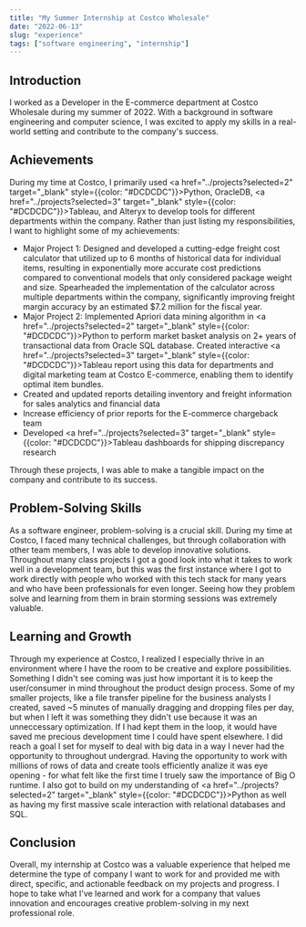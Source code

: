 ```yaml
---
title: "My Summer Internship at Costco Wholesale"
date: "2022-06-13"
slug: "experience"
tags: ["software engineering", "internship"]
---
```


## Introduction

I worked as a Developer in the E-commerce department at Costco Wholesale during my summer of 2022. With a background in software engineering and computer science, I was excited to apply my skills in a real-world setting and contribute to the company's success.

## Achievements

During my time at Costco, I primarily used <a href="../projects?selected=2" target="_blank"  style={{color: "#DCDCDC"}}>Python</a>, OracleDB, <a href="../projects?selected=3" target="_blank"  style={{color: "#DCDCDC"}}>Tableau</a>, and Alteryx to develop tools for different departments within the company. Rather than just listing my responsibilities, I want to highlight some of my achievements:

- Major Project 1: Designed and developed a cutting-edge freight cost calculator that utilized up to 6 months of historical data for individual items, resulting in exponentially more accurate cost predictions compared to conventional models that only considered package weight and size. Spearheaded the implementation of the calculator across multiple departments within the company, significantly improving freight margin accuracy by an estimated $7.2 million for the fiscal year.
- Major Project 2: Implemented Apriori data mining algorithm in <a href="../projects?selected=2" target="_blank"  style={{color: "#DCDCDC"}}>Python</a> to perform market basket analysis on 2+ years of transactional data from Oracle SQL database. Created interactive <a href="../projects?selected=3" target="_blank"  style={{color: "#DCDCDC"}}>Tableau</a> report using this data for departments and digital marketing team at Costco E-commerce, enabling them to identify optimal item bundles.
- Created and updated reports detailing inventory and freight information for sales analytics and financial data
- Increase efficiency of prior reports for the E-commerce chargeback team 
- Developed <a href="../projects?selected=3" target="_blank"  style={{color: "#DCDCDC"}}>Tableau</a> dashboards for shipping discrepancy research

Through these projects, I was able to make a tangible impact on the company and contribute to its success.

## Problem-Solving Skills

As a software engineer, problem-solving is a crucial skill. During my time at Costco, I faced many technical challenges, but through collaboration with other team members, I was able to develop innovative solutions. Throughout many class projects I got a good look into what it takes to work well in a development team, but this was the first instance where I got to work directly with people who worked with this tech stack for many years and who have been professionals for even longer. Seeing how they problem solve and learning from them in brain storming sessions was extremely valuable.

## Learning and Growth

Through my experience at Costco, I realized I especially thrive in an environment where I have the room to be creative and explore possibilities. Something I didn't see coming was just how important it is to keep the user/consumer in mind throughout the product design process. Some of my smaller projects, like a file transfer pipeline for the business analysts I created, saved ~5 minutes of manually dragging and dropping files per day, but when I left it was something they didn't use because it was an unneccessary optimization. If I had kept them in the loop, it would have saved me precious development time I could have spent elsewhere.
I did reach a goal I set for myself to deal with big data in a way I never had the opportunity to throughout undergrad. Having the opportunity to work with millions of rows of data and create tools efficiently analize it was eye opening - for what felt like the first time I truely saw the importance of Big O runtime. 
I also got to build on my understanding of <a href="../projects?selected=2" target="_blank"  style={{color: "#DCDCDC"}}>Python</a> as well as having my first massive scale interaction with relational databases and SQL. 

## Conclusion

Overall, my internship at Costco was a valuable experience that helped me determine the type of company I want to work for and provided me with direct, specific, and actionable feedback on my projects and progress. I hope to take what I've learned and work for a company that values innovation and encourages creative problem-solving in my next professional role.